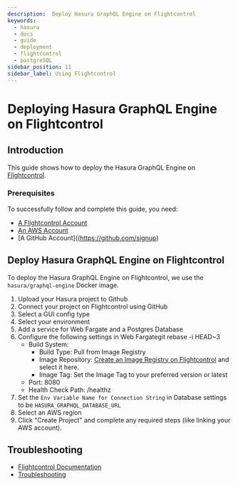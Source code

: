 ```yaml
---
description:  Deploy Hasura GraphQL Engine on Flightcontrol
keywords:
  - hasura
  - docs
  - guide
  - deployment
  - flightcontrol 
  - postgreSQL
sidebar_position: 11
sidebar_label: Using Flightcontrol 
---
```


# Deploying Hasura GraphQL Engine on Flightcontrol 

## Introduction

This guide shows how to deploy the Hasura GraphQL Engine on [Flightcontrol](https://www.flightcontrol.dev/?ref=hasura).

### Prerequisites

To successfully follow and complete this guide, you need:

- [A Flightcontrol Account](https://www.flightcontrol.dev/?ref=hasura)
- [An AWS Account](https://aws.amazon.com/)
- [A GitHub Account]((https://github.com/signup)

## Deploy Hasura GraphQL Engine on Flightcontrol 

To deploy the Hasura GraphQL Engine on Flightcontrol, we use the `hasura/graphql-engine` Docker image.

1. Upload your Hasura project to Github
2. Connect your project on Flightcontrol using GitHub
3. Select a GUI config type
4. Select your environment
5. Add a service for Web Fargate and a Postgres Database
6. Configure the following settings in Web Fargategit rebase -i HEAD~3
      - Build System:
          - Build Type: Pull from Image Registry
          - Image Repository: [Create an Image Registry on Flightcontrol](https://www.flightcontrol.dev/docs/getting-started/docker/deploying-docker-hub/?ref=hasura) and select it here.
          - Image Tag: Set the Image Tag to your preferred version or latest
      - Port: 8080
      - Health Check Path: /healthz
7. Set the `Env Variable Name for Connection String` in Database settings to be `HASURA_GRAPHQL_DATABASE_URL`
8. Select an AWS region
9. Click "Create Project" and complete any required steps (like linking your AWS account).


## Troubleshooting

- [Flightcontrol Documentation](https://www.flightcontrol.dev/docs?ref=docs-hasura)
- [Troubleshooting](https://www.flightcontrol.dev/docs/troubleshooting?ref=docs-hasura)